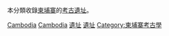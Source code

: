 本分類收錄[[柬埔寨|柬埔寨]]的[[考古|考古]][[遺址|遺址]]。
{{Commonscat|Archaeological sites in Cambodia}}

[[Category:各國考古遺址|Cambodia]]
[[Category:亞洲考古遺址|Cambodia]]
[[Category:柬埔寨历史|遺址]]
[[Category:柬埔寨建築|遺址]]
[[Category:柬埔寨考古學|Category:柬埔寨考古學]]